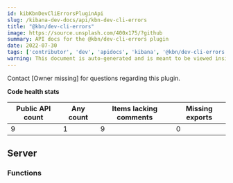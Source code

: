 ```yaml
---
id: kibKbnDevCliErrorsPluginApi
slug: /kibana-dev-docs/api/kbn-dev-cli-errors
title: "@kbn/dev-cli-errors"
image: https://source.unsplash.com/400x175/?github
summary: API docs for the @kbn/dev-cli-errors plugin
date: 2022-07-30
tags: ['contributor', 'dev', 'apidocs', 'kibana', '@kbn/dev-cli-errors']
warning: This document is auto-generated and is meant to be viewed inside our experimental, new docs system. Reach out in #docs-engineering for more info.
---
```




Contact [Owner missing] for questions regarding this plugin.

**Code health stats**

| Public API count  | Any count | Items lacking comments | Missing exports |
|-------------------|-----------|------------------------|-----------------|
| 9 | 1 | 9 | 0 |

## Server

### Functions
<DocDefinitionList data={kbnDevCliErrorsObj.server.functions}/>

